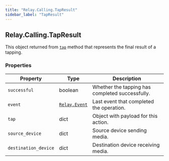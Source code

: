 ```yaml
---
title: "Relay.Calling.TapResult"
sidebar_label: "TapResult"
---
```


[tap]: /sdks/reference/realtime-sdk/v2/sdks/python/calling/call#tap
[relay-event]: /sdks/reference/realtime-sdk/v2/sdks/python/event

## Relay.Calling.TapResult

This object returned from [`tap`][tap] method that represents the final result of a tapping.

### Properties

| Property | Type | Description |
| -------- | ---- | ----------- |
| `successful` | boolean | Whether the tapping has completed successfully. |
| `event` | [`Relay.Event`][relay-event] | Last event that completed the operation. |
| `tap` | dict | Object with payload for this action. |
| `source_device` | dict | Source device sending media. |
| `destination_device` | dict | Destination device receiving media. |